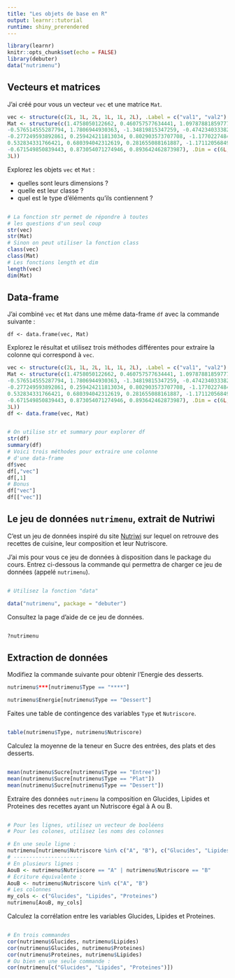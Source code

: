 ```yaml
---
title: "Les objets de base en R"
output: learnr::tutorial
runtime: shiny_prerendered
---
```


```r
library(learnr)
knitr::opts_chunk$set(echo = FALSE)
library(debuter)
data("nutrimenu")
```

## Vecteurs et matrices

J'ai créé pour vous un vecteur `vec` et une matrice `Mat`.
 
```r
vec <- structure(c(2L, 1L, 2L, 1L, 1L, 2L), .Label = c("val1", "val2"), class = "factor")
Mat <- structure(c(1.4758050122662, 0.460757577634441, 1.09787881859777, 
-0.576514555287794, 1.7806944930363, -1.34819815347259, -0.474234033382841, 
-0.277249593892861, 0.259424211813034, 0.802903573707708, -1.17702274849553, 
0.532834331766421, 0.680394042312619, 0.281655088161887, -1.17112056849342, 
-0.671549850839443, 0.873054071274946, 0.893642462873987), .Dim = c(6L, 
3L))
```

Explorez les objets `vec` et `Mat` : 

 * quelles sont leurs dimensions ?
 * quelle est leur classe ?
 * quel est le type d'éléments qu'ils contiennent ?
 

```r

```

```r
# La fonction str permet de répondre à toutes
# les questions d'un seul coup
str(vec)
str(Mat)
# Sinon on peut utiliser la fonction class
class(vec)
class(Mat)
# Les fonctions length et dim
length(vec)
dim(Mat)
```

## Data-frame

J'ai combiné `vec` et `Mat` dans une même data-frame `df` avec la commande suivante : 

```
df <- data.frame(vec, Mat)
```

Explorez le résultat et utilisez trois méthodes différentes pour extraire la colonne qui correspond à `vec`.


```r
vec <- structure(c(2L, 1L, 2L, 1L, 1L, 2L), .Label = c("val1", "val2"), class = "factor")
Mat <- structure(c(1.4758050122662, 0.460757577634441, 1.09787881859777, 
-0.576514555287794, 1.7806944930363, -1.34819815347259, -0.474234033382841, 
-0.277249593892861, 0.259424211813034, 0.802903573707708, -1.17702274849553, 
0.532834331766421, 0.680394042312619, 0.281655088161887, -1.17112056849342, 
-0.671549850839443, 0.873054071274946, 0.893642462873987), .Dim = c(6L, 
3L))
df <- data.frame(vec, Mat)

```

```r

```

```r
# On utilise str et summary pour explorer df
str(df)
summary(df)
# Voici trois méthodes pour extraire une colonne
# d'une data-frame
df$vec
df[,"vec"]
df[,1]
# Bonus
df["vec"]
df[["vec"]]
```

## Le jeu de données `nutrimenu`, extrait de Nutriwi

C'est un jeu de données inspiré du site [Nutriwi](https://www.nutriwi.com/) sur lequel on retrouve des recettes de cuisine, leur composition et leur Nutriscore.

J'ai mis pour vous ce jeu de données à disposition dans le package du cours. Entrez ci-dessous la commande qui permettra de charger ce jeu de données (appelé `nutrimenu`).

```r

```

```r
# Utilisez la fonction "data"
```

```r
data("nutrimenu", package = "debuter")
```

Consultez la page d'aide de ce jeu de données.

```r

```


```r
?nutrimenu
```

## Extraction de données

Modifiez la commande suivante pour obtenir l'Energie des desserts.

```r
nutrimenu$***[nutrimenu$Type == "****"]
```

```r
nutrimenu$Energie[nutrimenu$Type == "Dessert"]

```

Faites une table de contingence des variables `Type` et `Nutriscore`.

```r

```

```r
table(nutrimenu$Type, nutrimenu$Nutriscore)
```

Calculez la moyenne de la teneur en Sucre des entrées, des plats et des desserts.

```r

```

```r
mean(nutrimenu$Sucre[nutrimenu$Type == "Entree"])
mean(nutrimenu$Sucre[nutrimenu$Type == "Plat"])
mean(nutrimenu$Sucre[nutrimenu$Type == "Dessert"])
```

Extraire des données `nutrimenu` la composition en Glucides, Lipides et Proteines des recettes ayant un Nutriscore égal à A ou B.


```r

```

```r
# Pour les lignes, utilisez un vecteur de booléens
# Pour les colones, utilisez les noms des colonnes
```

```r
# En une seule ligne : 
nutrimenu[nutrimenu$Nutriscore %in% c("A", "B"), c("Glucides", "Lipides", "Proteines")]
# ----------------------
# En plusieurs lignes : 
AouB <- nutrimenu$Nutriscore == "A" | nutrimenu$Nutriscore == "B"
# Ecriture équivalente :
AouB <- nutrimenu$Nutriscore %in% c("A", "B")
# Les colonnes
my_cols <- c("Glucides", "Lipides", "Proteines")
nutrimenu[AouB, my_cols]
```

Calculez la corrélation entre les variables Glucides, Lipides et Proteines.

```r

```

```r
# En trois commandes 
cor(nutrimenu$Glucides, nutrimenu$Lipides)
cor(nutrimenu$Glucides, nutrimenu$Proteines)
cor(nutrimenu$Proteines, nutrimenu$Lipides)
# Ou bien en une seule commande : 
cor(nutrimenu[c("Glucides", "Lipides", "Proteines")])
```



